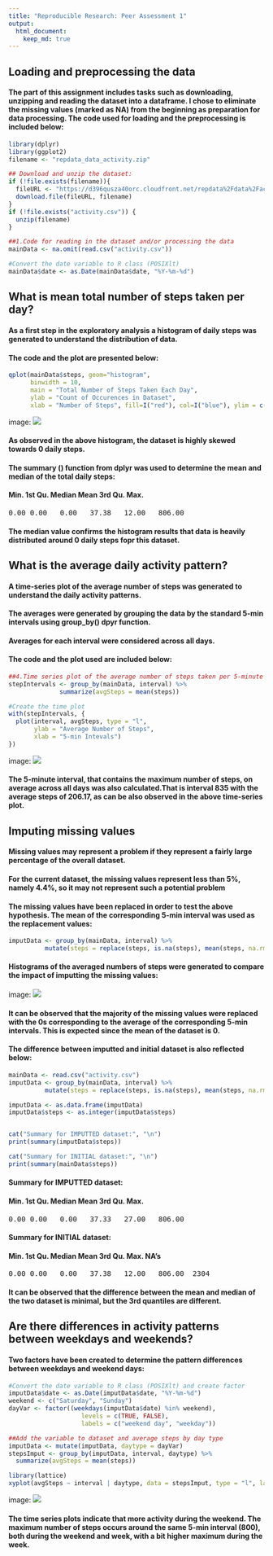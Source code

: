 ```yaml
---
title: "Reproducible Research: Peer Assessment 1"
output: 
  html_document:
    keep_md: true
---
```



## Loading and preprocessing the data
#### The part of this assignment includes tasks such as downloading, unzipping and reading the dataset into a dataframe. I chose to eliminate the missing values (marked as NA) from the beginning as preparation for data processing. The code used for loading and the preprocessing is included below:
```r
library(dplyr)
library(ggplot2)
filename <- "repdata_data_activity.zip"

## Download and unzip the dataset:
if (!file.exists(filename)){
  fileURL <- "https://d396qusza40orc.cloudfront.net/repdata%2Fdata%2Factivity.zip"
  download.file(fileURL, filename)
}  
if (!file.exists("activity.csv")) { 
  unzip(filename) 
}

##1.Code for reading in the dataset and/or processing the data
mainData <- na.omit(read.csv("activity.csv"))

#Convert the date variable to R class (POSIXlt)
mainData$date <- as.Date(mainData$date, "%Y-%m-%d")
```

## What is mean total number of steps taken per day?
#### As a first step in the exploratory analysis a histogram of daily steps was generated to understand the distribution of data. 

#### The code and the plot are presented below:
```r
qplot(mainData$steps, geom="histogram",
      binwidth = 10,
      main = "Total Number of Steps Taken Each Day",
      ylab = "Count of Occurences in Dataset",
      xlab = "Number of Steps", fill=I("red"), col=I("blue"), ylim = c(0, 16000))
```

image: ![](Histogram.png)


#### As observed in the above histogram, the dataset is highly skewed towards 0 daily steps.
#### The summary () function from dplyr was used to determine the mean and median of the total daily steps:
#### Min. 1st Qu.  **Median**    **Mean** 3rd Qu.    Max.
<pre>
0.00 0.00   0.00   37.38   12.00   806.00  
</pre>

#### The median value confirms the histogram results that data is heavily distributed around 0 daily steps fopr this dataset. 

## What is the average daily activity pattern?
#### A time-series plot of the average number of steps was generated to understand the daily activity patterns.
#### The averages were generated by grouping the data by the standard 5-min intervals using group_by() dpyr function.
#### Averages for each interval were considered across all days.

#### The code and the plot used are included below:
```r
##4.Time series plot of the average number of steps taken per 5-minute interval
stepIntervals <- group_by(mainData, interval) %>%
              summarize(avgSteps = mean(steps))

#Create the time plot 
with(stepIntervals, {
  plot(interval, avgSteps, type = "l", 
       ylab = "Average Number of Steps",
       xlab = "5-min Intevals")
})
```

image: ![](Time_Series_Plot.png)

#### The 5-minute interval, that contains the maximum number of steps, on average across all days was also calculated.That is interval 835 with the average steps of 206.17, as can be also observed in the above time-series plot. 


## Imputing missing values
#### Missing values may represent a problem if they represent a fairly large percentage of the overall dataset.
#### For the current dataset, the missing values represent less than 5%, namely 4.4%, so it may not represent such a potential problem 

#### The missing values have been replaced in order to test the above hypothesis. The mean of the corresponding 5-min interval was used as the replacement values:

```r
imputData <- group_by(mainData, interval) %>%
          mutate(steps = replace(steps, is.na(steps), mean(steps, na.rm = TRUE)))

```

#### Histograms of the averaged numbers of steps were generated to compare the impact of imputting the missing values:

image: ![](Histogram2.png)

#### It can be observed that the majority of the missing values were replaced with the 0s corresponding to the average of the corresponding 5-min intervals. This is expected since the mean of the dataset is 0.

#### The difference between imputted and initial dataset is also reflected below:
```r
mainData <- read.csv("activity.csv")
imputData <- group_by(mainData, interval) %>%
          mutate(steps = replace(steps, is.na(steps), mean(steps, na.rm = TRUE)))

imputData <- as.data.frame(imputData)
imputData$steps <- as.integer(imputData$steps)


cat("Summary for IMPUTTED dataset:", "\n")  
print(summary(imputData$steps))

cat("Summary for INITIAL dataset:", "\n")  
print(summary(mainData$steps))
```


#### Summary for IMPUTTED dataset:
#### Min. 1st Qu.  **Median**    **Mean** 3rd Qu.    Max.
<pre>
0.00 0.00   0.00   37.33   27.00   806.00  
</pre>
#### Summary for INITIAL dataset:
#### Min. 1st Qu.  **Median**    **Mean** 3rd Qu.    Max.   NA's
<pre>
0.00 0.00   0.00   37.38   12.00   806.00  2304  
</pre>


#### It can be observed that the difference between the mean and median of the two dataset is minimal, but the 3rd quantiles are different.

## Are there differences in activity patterns between weekdays and weekends?
#### Two factors have been created to determine the pattern differences between weekdays and weekend days:
```r
#Convert the date variable to R class (POSIXlt) and create factor
imputData$date <- as.Date(imputData$date, "%Y-%m-%d")
weekend <- c("Saturday", "Sunday")
dayVar <- factor((weekdays(imputData$date) %in% weekend), 
                    levels = c(TRUE, FALSE), 
                    labels = c("weekend day", "weekday"))

##Add the variable to dataset and average steps by day type
imputData <- mutate(imputData, daytype = dayVar)
stepsImput <- group_by(imputData, interval, daytype) %>%
  summarize(avgSteps = mean(steps))

library(lattice)
xyplot(avgSteps ~ interval | daytype, data = stepsImput, type = "l", layout = c(1, 2))
```


image: ![](Time_Serie_Plot2.png)

#### The time series plots indicate that more activity during the weekend. The maximum number of steps occurs around the same 5-min interval (800), both during the weekend and week, with a bit higher maximum during the week.
